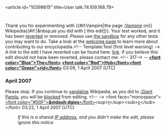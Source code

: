 <article id="10398615" title=User talk:74.109.168.79>
	<talkpage id="10398615" title="User talk:74.109.168.79">
Thank you for experimenting with {{#if:Vampire|the page [[:Vampire]] on}} Wikipedia{{#if:{{{diff|}}}|&amp;nbsp;as you did with [{{{diff}}} this edit]}}. Your test worked, and it has been [[Help:Reverting|reverted]] or removed. Please use [[Wikipedia:Sandbox|the sandbox]] for any other tests you may want to do. Take a look at the [[Wikipedia:Introduction|welcome page]] to learn more about contributing to our encyclopedia.&lt;!-- Template:Test (first level warning) --&gt; A link to the edit I have reverted can be found here: [http://en.wikipedia.org/w/index.php?title=Vampire&amp;diff=next&amp;oldid=119298808 link]. If you believe this edit should not have been reverted, please contact me. &lt;!-- 317--&gt; -- '''[[Special:Contributions/The Hybrid|&lt;font color=&quot;Blue&quot;&gt;The&lt;/font&gt;]] [[User:The Hybrid|&lt;font color=&quot;Red&quot;&gt;Hyb&lt;/font&gt;]][[User Talk:The Hybrid|&lt;font color=&quot;Green&quot;&gt;rid&lt;/font&gt;]]''' 03:09, 1 April 2007 (UTC)


=== April 2007 ===
{{{icon|[[Image:Nuvola apps important.svg|25px|left]] }}}Please stop. If you continue to [[Wikipedia:Vandalism|vandalize]] Wikipedia, as you did to [[:Giant Panda]], you will be [[Wikipedia:Blocking policy|blocked]] from editing. {{{2|}}}&lt;!-- {{uw-vandalism3}} --&gt; &lt;font face=&quot;monospace&quot;&gt;[[User:Dgies|&lt;font color=&quot;#00F&quot;&gt;'''&amp;mdash;dgies'''&lt;/font&gt;]]&lt;sup&gt;[[User talk:Dgies|t]]&lt;/sup&gt;&lt;sub&gt;[[Special:Contributions/Dgies|c]]&lt;/sub&gt;&lt;/font&gt; 03:22, 1 April 2007 (UTC)
:''If this is a shared [[IP address]], and you didn't make the edit, please ignore this notice''
	</talkpage>
</article>